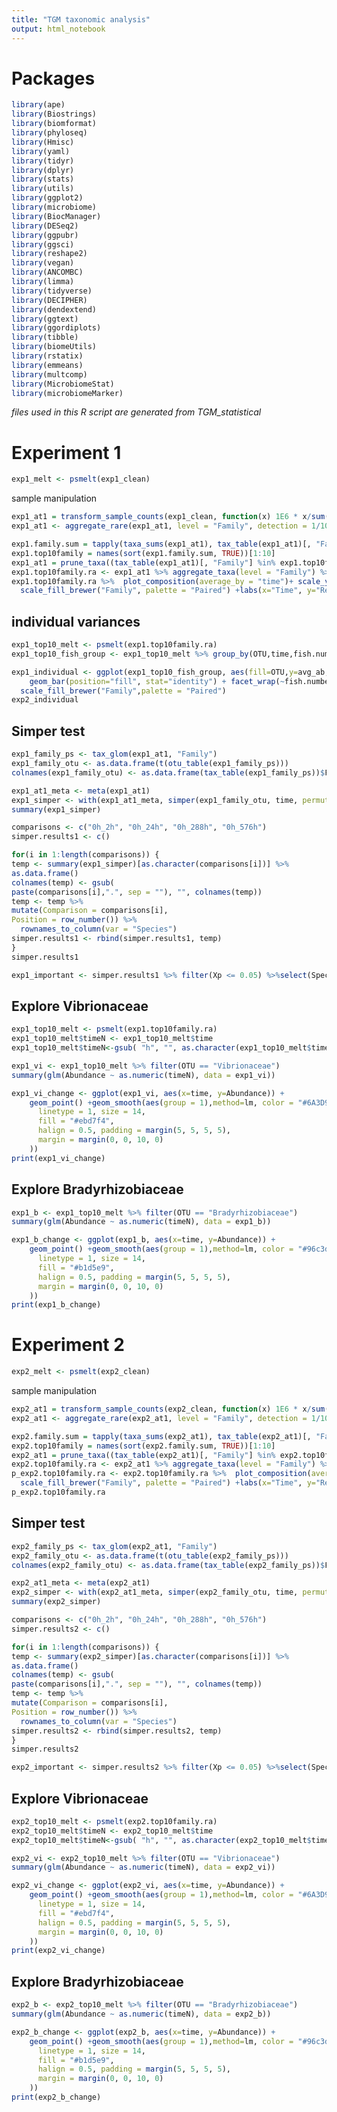 ```yaml
---
title: "TGM taxonomic analysis"
output: html_notebook
---
```


# Packages 
```r
library(ape)
library(Biostrings)
library(biomformat)
library(phyloseq)
library(Hmisc)
library(yaml)
library(tidyr)
library(dplyr)
library(stats)
library(utils)
library(ggplot2)
library(microbiome)
library(BiocManager)
library(DESeq2)
library(ggpubr)
library(ggsci)
library(reshape2)
library(vegan)
library(ANCOMBC)
library(limma)
library(tidyverse)
library(DECIPHER)
library(dendextend)
library(ggtext)
library(ggordiplots)
library(tibble)
library(biomeUtils)
library(rstatix)
library(emmeans)
library(multcomp)
library(MicrobiomeStat)
library(microbiomeMarker)
```

*files used in this R script are generated from TGM_statistical*

# Experiment 1

```r
exp1_melt <- psmelt(exp1_clean)
```

sample manipulation
```r
exp1_at1 = transform_sample_counts(exp1_clean, function(x) 1E6 * x/sum(x))
exp1_at1 <- aggregate_rare(exp1_at1, level = "Family", detection = 1/100, prevalence = 50/100)
```

```r
exp1.family.sum = tapply(taxa_sums(exp1_at1), tax_table(exp1_at1)[, "Family"], sum, na.rm=TRUE)
exp1.top10family = names(sort(exp1.family.sum, TRUE))[1:10]
exp1_at1 = prune_taxa((tax_table(exp1_at1)[, "Family"] %in% exp1.top10family), exp1_at1)
exp1.top10family.ra <- exp1_at1 %>% aggregate_taxa(level = "Family") %>% microbiome::transform(transform = "compositional")
exp1.top10family.ra %>%  plot_composition(average_by = "time")+ scale_y_continuous()+theme_bw()+
  scale_fill_brewer("Family", palette = "Paired") +labs(x="Time", y="Relative abundance")
```

## individual variances
```r
exp1_top10_melt <- psmelt(exp1.top10family.ra)
exp1_top10_fish_group <- exp1_top10_melt %>% group_by(OTU,time,fish.number) %>% summarise(avg_ab=mean(Abundance))
```

```r
exp1_individual <- ggplot(exp1_top10_fish_group, aes(fill=OTU,y=avg_ab, x=time)) + 
    geom_bar(position="fill", stat="identity") + facet_wrap(~fish.number, scales = "free_x") + theme_bw() + ylab("Relative abundance")+ xlab("Time")+
  scale_fill_brewer("Family",palette = "Paired")
exp2_individual
```

## Simper test
```r
exp1_family_ps <- tax_glom(exp1_at1, "Family")
exp1_family_otu <- as.data.frame(t(otu_table(exp1_family_ps)))
colnames(exp1_family_otu) <- as.data.frame(tax_table(exp1_family_ps))$Family
```

```r
exp1_at1_meta <- meta(exp1_at1)
exp1_simper <- with(exp1_at1_meta, simper(exp1_family_otu, time, permutations = 99))
summary(exp1_simper)

comparisons <- c("0h_2h", "0h_24h", "0h_288h", "0h_576h")
simper.results1 <- c()

for(i in 1:length(comparisons)) {
temp <- summary(exp1_simper)[as.character(comparisons[i])] %>%
as.data.frame()
colnames(temp) <- gsub(
paste(comparisons[i],".", sep = ""), "", colnames(temp))
temp <- temp %>%
mutate(Comparison = comparisons[i],
Position = row_number()) %>%
  rownames_to_column(var = "Species")
simper.results1 <- rbind(simper.results1, temp)
}
simper.results1
```

```r
exp1_important <- simper.results1 %>% filter(Xp <= 0.05) %>%select(Species, Xaverage, Xp, Comparison, Position) %>% arrange(Xaverage)
```

## Explore Vibrionaceae
```r
exp1_top10_melt <- psmelt(exp1.top10family.ra)
exp1_top10_melt$timeN <- exp1_top10_melt$time
exp1_top10_melt$timeN<-gsub( "h", "", as.character(exp1_top10_melt$timeN))
```

```r
exp1_vi <- exp1_top10_melt %>% filter(OTU == "Vibrionaceae")
summary(glm(Abundance ~ as.numeric(timeN), data = exp1_vi))
```

```r
exp1_vi_change <- ggplot(exp1_vi, aes(x=time, y=Abundance)) +
    geom_point() +geom_smooth(aes(group = 1),method=lm, color = "#6A3D9A", fill = "#6F1F9F", alpha= 0.2) + theme_bw() +labs(title = "Vibrionaceae", x="Time", y= "Relative abundance") + theme(plot.title = element_textbox_simple(
      linetype = 1, size = 14,
      fill = "#ebd7f4", 
      halign = 0.5, padding = margin(5, 5, 5, 5), 
      margin = margin(0, 0, 10, 0) 
    ))
print(exp1_vi_change)
```

## Explore Bradyrhizobiaceae
```r
exp1_b <- exp1_top10_melt %>% filter(OTU == "Bradyrhizobiaceae")
summary(glm(Abundance ~ as.numeric(timeN), data = exp1_b))
```

```r
exp1_b_change <- ggplot(exp1_b, aes(x=time, y=Abundance)) +
    geom_point() +geom_smooth(aes(group = 1),method=lm, color = "#96c3dc", fill = "#7fa9c0", alpha= 0.2) + theme_bw() +labs(title = "Bradyrhizobiaceae", x="Time", y= "Relative abundance") + theme(plot.title = element_textbox_simple(
      linetype = 1, size = 14,
      fill = "#b1d5e9", 
      halign = 0.5, padding = margin(5, 5, 5, 5), 
      margin = margin(0, 0, 10, 0) 
    ))
print(exp1_b_change)
```


# Experiment 2
```r
exp2_melt <- psmelt(exp2_clean)
```

sample manipulation
```r
exp2_at1 = transform_sample_counts(exp2_clean, function(x) 1E6 * x/sum(x))
exp2_at1 <- aggregate_rare(exp2_at1, level = "Family", detection = 1/100, prevalence = 50/100)
```

```r
exp2.family.sum = tapply(taxa_sums(exp2_at1), tax_table(exp2_at1)[, "Family"], sum, na.rm=TRUE)
exp2.top10family = names(sort(exp2.family.sum, TRUE))[1:10]
exp2_at1 = prune_taxa((tax_table(exp2_at1)[, "Family"] %in% exp2.top10family), exp2_at1)
exp2.top10family.ra <- exp2_at1 %>% aggregate_taxa(level = "Family") %>% microbiome::transform(transform = "compositional")
p_exp2.top10family.ra <- exp2.top10family.ra %>%  plot_composition(average_by = "time")+ scale_y_continuous()+theme_bw()+
  scale_fill_brewer("Family", palette = "Paired") +labs(x="Time", y="Relative abundance")
p_exp2.top10family.ra
```

## Simper test
```r
exp2_family_ps <- tax_glom(exp2_at1, "Family")
exp2_family_otu <- as.data.frame(t(otu_table(exp2_family_ps)))
colnames(exp2_family_otu) <- as.data.frame(tax_table(exp2_family_ps))$Family
```

```r
exp2_at1_meta <- meta(exp2_at1)
exp2_simper <- with(exp2_at1_meta, simper(exp2_family_otu, time, permutations = 99))
summary(exp2_simper)

comparisons <- c("0h_2h", "0h_24h", "0h_288h", "0h_576h")
simper.results2 <- c()

for(i in 1:length(comparisons)) {
temp <- summary(exp2_simper)[as.character(comparisons[i])] %>%
as.data.frame()
colnames(temp) <- gsub(
paste(comparisons[i],".", sep = ""), "", colnames(temp))
temp <- temp %>%
mutate(Comparison = comparisons[i],
Position = row_number()) %>%
  rownames_to_column(var = "Species")
simper.results2 <- rbind(simper.results2, temp)
}
simper.results2
```

```r
exp2_important <- simper.results2 %>% filter(Xp <= 0.05) %>%select(Species, Xaverage, Xp, Comparison, Position) %>% arrange(Xaverage)
```

## Explore Vibrionaceae
```r
exp2_top10_melt <- psmelt(exp2.top10family.ra)
exp2_top10_melt$timeN <- exp2_top10_melt$time
exp2_top10_melt$timeN<-gsub( "h", "", as.character(exp2_top10_melt$timeN))
```

```r
exp2_vi <- exp2_top10_melt %>% filter(OTU == "Vibrionaceae")
summary(glm(Abundance ~ as.numeric(timeN), data = exp2_vi))
```

```r
exp2_vi_change <- ggplot(exp2_vi, aes(x=time, y=Abundance)) +
    geom_point() +geom_smooth(aes(group = 1),method=lm, color = "#6A3D9A", fill = "#6F1F9F", alpha= 0.2) + theme_bw() +labs(title = "Vibrionaceae", x="Time", y= "Relative abundance") + theme(plot.title = element_textbox_simple(
      linetype = 1, size = 14,
      fill = "#ebd7f4", 
      halign = 0.5, padding = margin(5, 5, 5, 5), 
      margin = margin(0, 0, 10, 0) 
    ))
print(exp2_vi_change)
```

## Explore Bradyrhizobiaceae
```r
exp2_b <- exp2_top10_melt %>% filter(OTU == "Bradyrhizobiaceae")
summary(glm(Abundance ~ as.numeric(timeN), data = exp2_b))
```

```r
exp2_b_change <- ggplot(exp2_b, aes(x=time, y=Abundance)) +
    geom_point() +geom_smooth(aes(group = 1),method=lm, color = "#96c3dc", fill = "#7fa9c0", alpha= 0.2) + theme_bw() +labs(title = "Bradyrhizobiaceae", x="Time", y= "Relative abundance") + theme(plot.title = element_textbox_simple(
      linetype = 1, size = 14,
      fill = "#b1d5e9", 
      halign = 0.5, padding = margin(5, 5, 5, 5), 
      margin = margin(0, 0, 10, 0) 
    ))
print(exp2_b_change)
```


